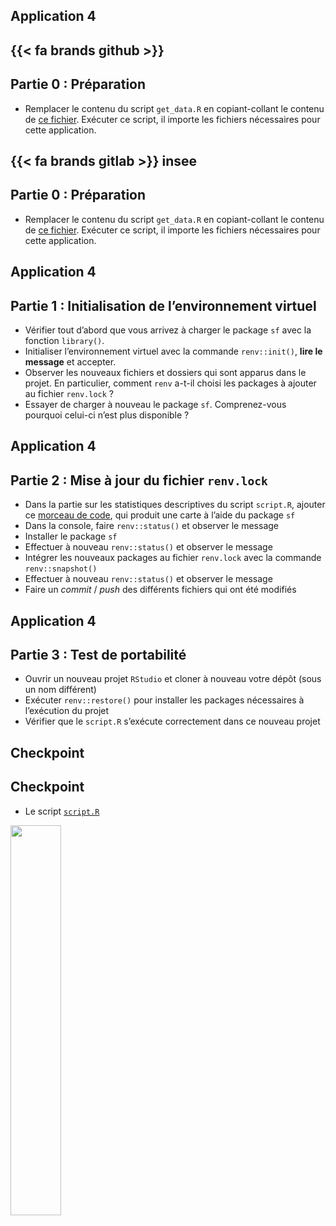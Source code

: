 ## Application 4 {.smaller}


::: {.panel-tabset}

## {{< fa brands github >}}

:::{.callout-tip .nonincremental collapse="true" icon=false}
# Partie 0 : Préparation

* Remplacer le contenu du script `get_data.R` en copiant-collant le contenu de [ce fichier](https://raw.githubusercontent.com/InseeFrLab/formation-bonnes-pratiques-git-R/refs/heads/main/R/checkpoints/application4/get_data.R). Exécuter ce script, il importe les fichiers nécessaires pour cette application.

:::

## {{< fa brands gitlab >}} insee

:::{.callout-tip .nonincremental collapse="true" icon=false}
# Partie 0 : Préparation

* Remplacer le contenu du script `get_data.R` en copiant-collant le contenu de [ce fichier](https://raw.githubusercontent.com/InseeFrLab/formation-bonnes-pratiques-git-R/refs/heads/main/R/checkpoints/application4/get_data_ls3.R). Exécuter ce script, il importe les fichiers nécessaires pour cette application.

:::

:::



## Application 4 {.smaller}

:::{.callout-tip collapse="true" icon=false .nonincremental}
## Partie 1 : Initialisation de l'environnement virtuel

* Vérifier tout d'abord que vous arrivez à charger le package `sf` avec la fonction `library()`.
* Initialiser l'environnement virtuel avec la commande `renv::init()`, __lire le message__ et accepter.
* Observer les nouveaux fichiers et dossiers qui sont apparus dans le projet. En particulier, comment `renv` a-t-il choisi les packages à ajouter au fichier `renv.lock` ?
* Essayer de charger à nouveau le package `sf`. Comprenez-vous pourquoi celui-ci n'est plus disponible ?

:::



## Application 4 {.smaller}

:::{.callout-tip collapse="true" icon=false .nonincremental}
## Partie 2 : Mise à jour du fichier `renv.lock`

* Dans la partie sur les statistiques descriptives du script `script.R`, ajouter ce [morceau de code](https://raw.githubusercontent.com/InseeFrLab/formation-bonnes-pratiques-git-R/refs/heads/main/R/checkpoints/application4/ajout_script.R), qui produit une carte à l'aide du package `sf`
* Dans la console, faire `renv::status()` et observer le message
* Installer le package `sf`
* Effectuer à nouveau `renv::status()` et observer le message
* Intégrer les nouveaux packages au fichier `renv.lock` avec la commande `renv::snapshot()`
* Effectuer à nouveau `renv::status()` et observer le message
* Faire un _commit_ / _push_ des différents fichiers qui ont été modifiés

:::



## Application 4 {.smaller}

:::{.callout-tip collapse="true" icon=false .nonincremental}
## Partie 3 : Test de portabilité

* Ouvrir un nouveau projet `RStudio` et cloner à nouveau votre dépôt (sous un nom différent)
* Exécuter `renv::restore()` pour installer les packages nécessaires à l'exécution du projet
* Vérifier que le `script.R` s'exécute correctement dans ce nouveau projet

:::

## Checkpoint

::: {.callout-caution .nonincremental}
## Checkpoint

* Le script [`script.R`](https://raw.githubusercontent.com/InseeFrLab/formation-bonnes-pratiques-git-R/refs/heads/main/R/checkpoints/application4/script.R)

![](checkpoint.jpg){width=40% fig-align="center"}

:::
